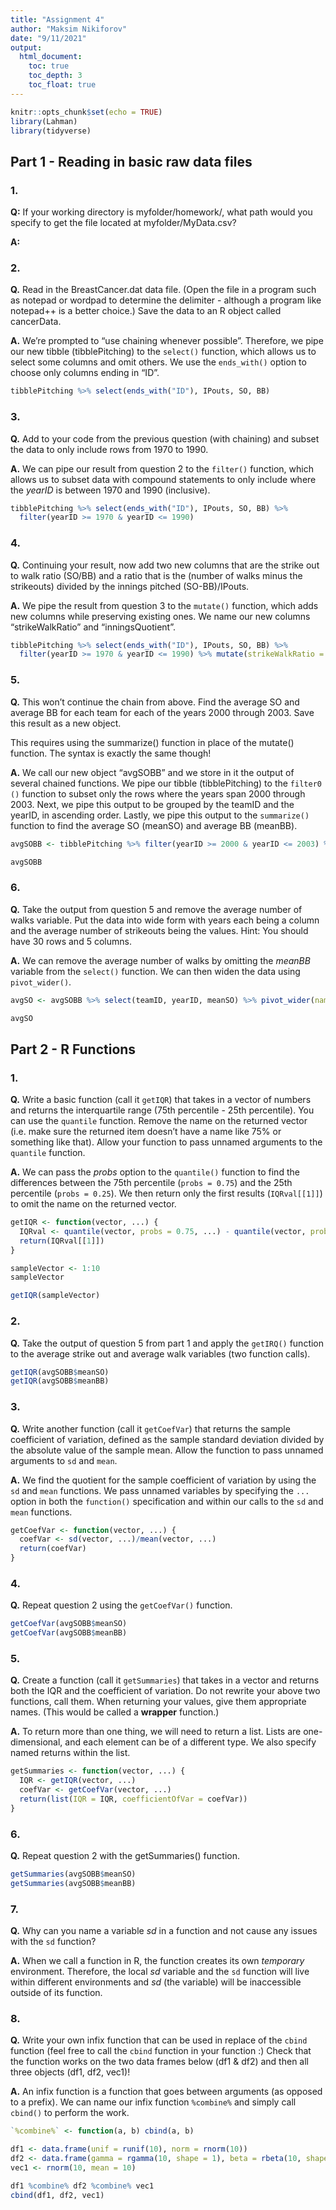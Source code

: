 ```yaml
---
title: "Assignment 4"
author: "Maksim Nikiforov"
date: "9/11/2021"
output: 
  html_document:
    toc: true
    toc_depth: 3
    toc_float: true
---
```


```r
knitr::opts_chunk$set(echo = TRUE)
library(Lahman)
library(tidyverse)
```

## Part 1 - Reading in basic raw data files

### 1. 

**Q:** If your working directory is myfolder/homework/, what path would you specify to get the file located at myfolder/MyData.csv?

**A:**   

### 2. 

**Q.** Read in the BreastCancer.dat data file. (Open the file in a program such as notepad or wordpad to determine the delimiter - although a program like notepad++ is a better choice.) Save the data to an R object called cancerData.

**A.** We're prompted to "use chaining whenever possible". Therefore, we pipe our new tibble (tibblePitching) to the `select()` function, which allows us to select some columns and omit others. We use the `ends_with()` option to choose only columns ending in “ID”.  

```r
tibblePitching %>% select(ends_with("ID"), IPouts, SO, BB)
```

### 3.

**Q.** Add to your code from the previous question (with chaining) and subset the data to only include rows from 1970 to 1990.

**A.** We can pipe our result from question 2 to the `filter()` function, which allows us to subset data with compound statements to only include where the _yearID_ is between 1970 and 1990 (inclusive). 

```r
tibblePitching %>% select(ends_with("ID"), IPouts, SO, BB) %>%
  filter(yearID >= 1970 & yearID <= 1990)
```
### 4. 

**Q.** Continuing your result, now add two new columns that are the strike out to walk ratio (SO/BB) and a ratio that is the (number of walks minus the strikeouts) divided by the innings pitched (SO-BB)/IPouts.

**A.** We pipe the result from question 3 to the `mutate()` function, which adds new columns while preserving existing ones. We name our new columns "strikeWalkRatio" and "inningsQuotient".    

```r
tibblePitching %>% select(ends_with("ID"), IPouts, SO, BB) %>%
  filter(yearID >= 1970 & yearID <= 1990) %>% mutate(strikeWalkRatio = SO/BB, inningsQuotient = (SO-BB)/IPouts)
```

### 5. 

**Q.** This won’t continue the chain from above. Find the average SO and average BB for each team for each of the years 2000 through 2003. Save this result as a new object.

This requires using the summarize() function in place of the mutate() function. The syntax is exactly
the same though!

**A.** We call our new object "avgSOBB" and we store in it the output of several chained functions. We pipe our tibble (tibblePitching) to the `filter0 ()` function to subset only the rows where the years span 2000 through 2003. Next, we pipe this output to be grouped by the teamID and the yearID, in ascending order. Lastly, we pipe this output to the `summarize()` function to find the average SO (meanSO) and average BB (meanBB).   

```r
avgSOBB <- tibblePitching %>% filter(yearID >= 2000 & yearID <= 2003) %>% group_by(teamID, yearID) %>% summarize(meanSO = mean(SO), meanBB = mean(BB))  

avgSOBB
```

### 6. 

**Q.** Take the output from question 5 and remove the average number of walks variable. Put the data into wide form with years each being a column and the average number of strikeouts being the values. Hint: You should have 30 rows and 5 columns.

**A.** We can remove the average number of walks by omitting the _meanBB_ variable from the `select()` function. We can then widen the data using `pivot_wider()`.   

```r
avgSO <- avgSOBB %>% select(teamID, yearID, meanSO) %>% pivot_wider(names_from = "yearID", values_from = "meanSO")

avgSO
```

## Part 2 - R Functions

### 1. 

**Q.** Write a basic function (call it `getIQR`) that takes in a vector of numbers and returns the interquartile range (75th percentile - 25th percentile). You can use the `quantile` function. Remove the name on the returned vector (i.e. make sure the returned item doesn’t have a name like 75% or something like that). Allow your function to pass unnamed arguments to the `quantile` function.

**A.** We can pass the _probs_ option to the `quantile()` function to find the differences between the 75th percentile (`probs = 0.75`) and the 25th percentile (`probs = 0.25`). We then return only the first results (`IQRval[[1]]`) to omit the name on the returned vector.  

```r
getIQR <- function(vector, ...) {
  IQRval <- quantile(vector, probs = 0.75, ...) - quantile(vector, probs = 0.25, ...)
  return(IQRval[[1]])
}
```

```r
sampleVector <- 1:10
sampleVector

getIQR(sampleVector)
```

### 2. 

**Q.** Take the output of question 5 from part 1 and apply the `getIRQ()` function to the average strike out and average walk variables (two function calls).

```r
getIQR(avgSOBB$meanSO)
getIQR(avgSOBB$meanBB)
```
### 3. 

**Q.** Write another function (call it `getCoefVar`) that returns the sample coefficient of variation, defined as the sample standard deviation divided by the absolute value of the sample mean. Allow the function to pass unnamed arguments to `sd` and `mean`.

**A.** We find the quotient for the sample coefficient of variation by using the `sd` and `mean` functions. We pass unnamed variables by specifying the `...` option in both the `function()` specification and within our calls to the `sd` and `mean` functions.

```r
getCoefVar <- function(vector, ...) {
  coefVar <- sd(vector, ...)/mean(vector, ...)
  return(coefVar)
}
```

### 4. 

**Q.** Repeat question 2 using the `getCoefVar()` function.

```r
getCoefVar(avgSOBB$meanSO)
getCoefVar(avgSOBB$meanBB)
```

### 5. 

**Q.** Create a function (call it `getSummaries`) that takes in a vector and returns both the IQR and the coefficient of variation. Do not rewrite your above two functions, call them. When returning your values, give them appropriate names. (This would be called a **wrapper** function.)

**A.** To return more than one thing, we will need to return a list. Lists are one-dimensional, and each element can be of a different type. We also specify named returns within the list. 

```r
getSummaries <- function(vector, ...) {
  IQR <- getIQR(vector, ...)
  coefVar <- getCoefVar(vector, ...)
  return(list(IQR = IQR, coefficientOfVar = coefVar))
}
```

### 6.

**Q.** Repeat question 2 with the getSummaries() function.

```r
getSummaries(avgSOBB$meanSO)
getSummaries(avgSOBB$meanBB)
```

### 7. 

**Q.** Why can you name a variable _sd_ in a function and not cause any issues with the `sd` function?

**A.** When we call a function in R, the function creates its own _temporary_ environment. Therefore, the local _sd_ variable and the `sd` function will live within different environments and _sd_ (the variable) will be inaccessible outside of its function.  

### 8. 

**Q.** Write your own infix function that can be used in replace of the `cbind` function (feel free to call the `cbind` function in your function :) Check that the function works on the two data frames below (df1 & df2) and then all three objects (df1, df2, vec1)!

**A.** An infix function is a function that goes between arguments (as opposed to a prefix). We can name our infix function `%combine%` and simply call `cbind()` to perform the work. 

```r
`%combine%` <- function(a, b) cbind(a, b)
```

```r
df1 <- data.frame(unif = runif(10), norm = rnorm(10))
df2 <- data.frame(gamma = rgamma(10, shape = 1), beta = rbeta(10, shape1 = 5, shape2 = 1))
vec1 <- rnorm(10, mean = 10)

df1 %combine% df2 %combine% vec1
cbind(df1, df2, vec1)
```